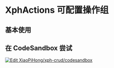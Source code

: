 
# XphActions 可配置操作组

## 基本使用

<ExpandDemoWrapper rawStr={actionsRaw}>
  <ActionsDemos.Base />
</ExpandDemoWrapper>

<IXphActionsPropsApi />

## 在 CodeSandbox 尝试

[![Edit XiaoPiHong/xph-crud/codesandbox](https://codesandbox.io/static/img/play-codesandbox.svg)](https://codesandbox.io/p/github/XiaoPiHong/xph-crud/codesandbox?embed=1&file=%2Fexamples%2Froutes%2Findex.tsx)
